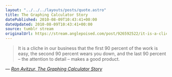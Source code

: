 ```yaml
---
layout: "../../../layouts/posts/quote.astro"
title: The Graphing Calculator Story
datePublished: 2010-08-09T10:43:41+00:00
dateUpdated: 2010-08-09T10:43:41+00:00
source: tumblr stream
originalUrl: https://stream.anglepoised.com/post/926592522/it-is-a-cliche-in-our-business-that-the-first-90
---
```


> It is a cliche in our business that the first 90 percent of the work is easy, the second 90 percent wears you down, and the last 90 percent &#8211; the attention to detail &#8211; makes a good product.

— <cite>[Ron Avitzur, _The Graphing Calculator Story_](http://www.nucalc.com/Story/)</cite>
